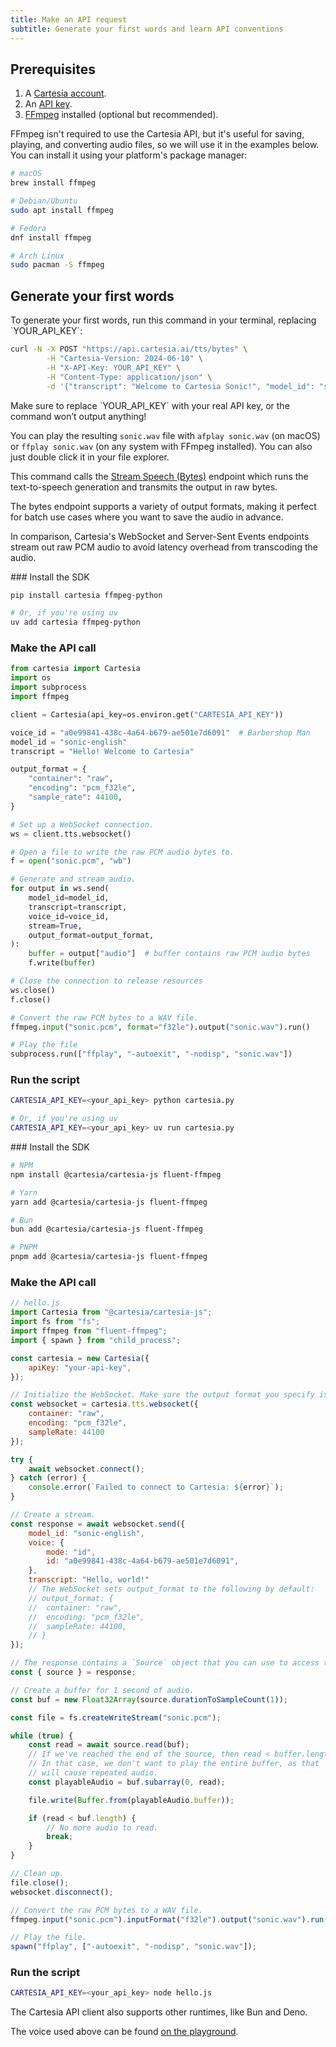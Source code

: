 ```yaml
---
title: Make an API request
subtitle: Generate your first words and learn API conventions
---
```


## Prerequisites

1. A [Cartesia account](https://play.cartesia.ai).
2. An [API key](https://play.cartesia.ai/keys).
3. [FFmpeg](https://ffmpeg.org/download.html) installed (optional but recommended).

FFmpeg isn't required to use the Cartesia API, but it's useful for saving, playing, and converting audio files, so we will use it in the examples below. You can install it using your platform's package manager:

```sh
# macOS
brew install ffmpeg

# Debian/Ubuntu
sudo apt install ffmpeg

# Fedora
dnf install ffmpeg

# Arch Linux
sudo pacman -S ffmpeg
```

## Generate your first words

<Tabs>

<Tab title="cURL">
To generate your first words, run this command in your terminal, replacing `YOUR_API_KEY`:

```bash
curl -N -X POST "https://api.cartesia.ai/tts/bytes" \
        -H "Cartesia-Version: 2024-06-10" \
        -H "X-API-Key: YOUR_API_KEY" \
        -H "Content-Type: application/json" \
        -d '{"transcript": "Welcome to Cartesia Sonic!", "model_id": "sonic-english", "voice": {"mode":"id", "id": "a0e99841-438c-4a64-b679-ae501e7d6091"}, "output_format":{"container":"wav", "encoding":"pcm_f32le", "sample_rate":44100}}'
```

<Warning>
Make sure to replace `YOUR_API_KEY` with your real API key, or the command won’t output anything!
</Warning>

You can play the resulting `sonic.wav` file with `afplay sonic.wav` (on macOS) or `ffplay sonic.wav` (on any system with FFmpeg installed). You can also just double click it in your file explorer.

This command calls the [Stream Speech (Bytes)](/reference/api-reference/endpoints/stream-speech-bytes) endpoint which runs the text-to-speech generation and transmits the output in raw bytes.

<Info>
The bytes endpoint supports a variety of output formats, making it perfect for batch use cases where you want to save the audio in advance.

In comparison, Cartesia's WebSocket and Server-Sent Events endpoints stream out raw PCM audio to avoid latency overhead from transcoding the audio.
</Info>

</Tab>

<Tab title="Python">
<Steps>
### Install the SDK

```sh
pip install cartesia ffmpeg-python

# Or, if you're using uv
uv add cartesia ffmpeg-python
```

### Make the API call

```python
from cartesia import Cartesia
import os
import subprocess
import ffmpeg

client = Cartesia(api_key=os.environ.get("CARTESIA_API_KEY"))

voice_id = "a0e99841-438c-4a64-b679-ae501e7d6091"  # Barbershop Man
model_id = "sonic-english"
transcript = "Hello! Welcome to Cartesia"

output_format = {
    "container": "raw",
    "encoding": "pcm_f32le",
    "sample_rate": 44100,
}

# Set up a WebSocket connection.
ws = client.tts.websocket()

# Open a file to write the raw PCM audio bytes to.
f = open("sonic.pcm", "wb")

# Generate and stream audio.
for output in ws.send(
    model_id=model_id,
    transcript=transcript,
    voice_id=voice_id,
    stream=True,
    output_format=output_format,
):
    buffer = output["audio"]  # buffer contains raw PCM audio bytes
    f.write(buffer)

# Close the connection to release resources
ws.close()
f.close()

# Convert the raw PCM bytes to a WAV file.
ffmpeg.input("sonic.pcm", format="f32le").output("sonic.wav").run()

# Play the file
subprocess.run(["ffplay", "-autoexit", "-nodisp", "sonic.wav"])
```

### Run the script

```sh
CARTESIA_API_KEY=<your_api_key> python cartesia.py

# Or, if you're using uv
CARTESIA_API_KEY=<your_api_key> uv run cartesia.py
```

</Steps>
</Tab>

<Tab title="JavaScript/TypeScript">

<Steps>
### Install the SDK

```sh
# NPM
npm install @cartesia/cartesia-js fluent-ffmpeg

# Yarn
yarn add @cartesia/cartesia-js fluent-ffmpeg

# Bun
bun add @cartesia/cartesia-js fluent-ffmpeg

# PNPM
pnpm add @cartesia/cartesia-js fluent-ffmpeg
```

### Make the API call

```js
// hello.js
import Cartesia from "@cartesia/cartesia-js";
import fs from "fs";
import ffmpeg from "fluent-ffmpeg";
import { spawn } from "child_process";

const cartesia = new Cartesia({
	apiKey: "your-api-key",
});

// Initialize the WebSocket. Make sure the output format you specify is supported.
const websocket = cartesia.tts.websocket({
	container: "raw",
	encoding: "pcm_f32le",
	sampleRate: 44100
});

try {
	await websocket.connect();
} catch (error) {
	console.error(`Failed to connect to Cartesia: ${error}`);
}

// Create a stream.
const response = await websocket.send({
	model_id: "sonic-english",
	voice: {
		mode: "id",
		id: "a0e99841-438c-4a64-b679-ae501e7d6091",
	},
	transcript: "Hello, world!"
	// The WebSocket sets output_format to the following by default:
	// output_format: {
	// 	container: "raw",
	// 	encoding: "pcm_f32le",
	// 	sampleRate: 44100,
	// }
});

// The response contains a `Source` object that you can use to access the raw PCM audio bytes.
const { source } = response;

// Create a buffer for 1 second of audio.
const buf = new Float32Array(source.durationToSampleCount(1));

const file = fs.createWriteStream("sonic.pcm");

while (true) {
	const read = await source.read(buf);
	// If we've reached the end of the source, then read < buffer.length.
	// In that case, we don't want to play the entire buffer, as that
	// will cause repeated audio.
	const playableAudio = buf.subarray(0, read);

	file.write(Buffer.from(playableAudio.buffer));

	if (read < buf.length) {
		// No more audio to read.
		break;
	}
}

// Clean up.
file.close();
websocket.disconnect();

// Convert the raw PCM bytes to a WAV file.
ffmpeg.input("sonic.pcm").inputFormat("f32le").output("sonic.wav").run();

// Play the file.
spawn("ffplay", ["-autoexit", "-nodisp", "sonic.wav"]);
```

### Run the script

```sh
CARTESIA_API_KEY=<your_api_key> node hello.js
```

The Cartesia API client also supports other runtimes, like Bun and Deno.

</Steps>
</Tab>

</Tabs>


The voice used above can be found [on the playground](https://play.cartesia.ai/voices/a0e99841-438c-4a64-b679-ae501e7d6091).
